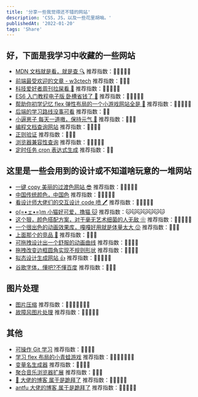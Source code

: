 ```yaml
---
title: '分享一些我觉得还不错的网站'
description: 'CSS，JS，以及一些花里胡哨。'
publishedAt: '2022-01-20'
tags: 'Share'
---
```


## 好，下面是我学习中收藏的一些网站

- [MDN 文档就是看，就是查 🔍](https://developer.mozilla.org/zh-CN/docs/Web/JavaScript) 推荐指数：🌟🌟🌟🌟🌟
- [前端最受欢迎的文章 - w3ctech](https://www.w3ctech.com/topic/digest) 推荐指数：🌟🌟🌟
- [科技爱好者周刊拉屎看 🐷](https://github.com/ruanyf/weekly) 推荐指数：🌟🌟🌟🌟🌟
- [ES6 入门教程电子版 卧槽省钱了 🤑](https://es6.ruanyifeng.com/) 推荐指数：🌟🌟🌟🌟🌟
- [帮助你初学记忆 flex 弹性布局的一个小游戏网站全是 🐸](http://flexboxfroggy.com/) 推荐指数：🌟🌟🌟🌟🌟
- [后端的学习路线没事可看](https://how2j.cn/) 推荐指数：🌟🌟
- [小逼崽子 每天一道嗷，保持元气 🔪](https://www.one-tab.com/page/DUzvPkoFTy67kYevpvS2WQ) 推荐指数：🌟🌟🌟
- [编程文档查询网站](https://devdocs.io/) 推荐指数：🌟🌟🌟🌟
- [正则验证](https://regexper.com/) 推荐指数：🌟🌟🌟
- [浏览器兼容性查询](https://caniuse.com/) 推荐指数：🌟🌟🌟🌟🌟
- [定时任务 cron 表达式生成](https://crontab.guru/) 推荐指数：🌟🌟

## 这里是一些会用到的设计或不知道啥玩意的一堆网站

- [一键 copy 美丽的过渡色网站 😎](https://webgradients.com/) 推荐指数：🌟🌟🌟🌟🌟
- [中国传统颜色，中国色](http://zhongguose.com/) 推荐指数：🌟🌟🌟🌟🌟
- [看设计师大佬们的交互设计 code 喷 🖊](https://codepen.io/) 推荐指数：🌟🌟🌟🌟🌟
- [o(=•ェ•=)m 小猫好可爱，撸猫 🐱](https://www.tuftandpaw.com/pages/beautiful-cats-of-instagram-3d#hosico) 推荐指数：🐱🐱🐱🐱🐱🐱🐱
- [这个狠，颜色搭配方案，对于毫无艺术细菌的人无敌 ❀](https://flatuicolors.com/) 推荐指数：🌟🌟🌟🌟🌟
- [一个很出色的动画效果库，嘎嘎好用就是体量太大 😗](https://animate.style/) 推荐指数：🌟🌟🌟
- [上面那个的竞品 🤪](https://www.animejs.cn/) 推荐指数：🌟🌟🌟
- [可拖拽设计出一个舒服的动画曲线](https://cubic-bezier.com/#.17,.67,.83,.67) 推荐指数：🌟🌟🌟🌟
- [拖拽改变边框圆角实现不规则形状](https://9elements.github.io/fancy-border-radius/) 推荐指数：🌟🌟🌟🌟
- [拟态设计生成网站 👍](https://neumorphism.io/#e0e0e0) 推荐指数：🌟🌟🌟🌟🌟
- [谷歌字体，懂吧?不懂百度](http://www.googlefonts.net/) 推荐指数：🌟🌟🌟

## 图片处理

- [图片压缩](https://tinypng.com/) 推荐指数：🐼🐼🐼🐼🐼🐼🐼
- [故障风图片处理](https://photomosh.com/) 推荐指数：🌟🌟🌟🌟🌟

## 其他

- [可操作 Git 学习](https://learngitbranching.js.org/?locale=zh_CN) 推荐指数：🌟🌟🌟🌟
- [学习 flex 布局的小青蛙游戏](http://flexboxfroggy.com/) 推荐指数：🐸🐸🐸🐸🐸🐸🐸
- [变量名生成器](https://unbug.github.io/codelf/) 推荐指数：🌟🌟🌟🌟
- [聚合音乐浏览器扩展](https://github.com/listen1/listen1_chrome_extension) 推荐指数：🌟🌟🌟
- [🥚 大佬的博客 属于是跪拜了](https://overreacted.io/) 推荐指数：🥚🥚🥚🥚🥚
- [antfu 大佬的博客 属于是跪拜了](https://antfu.me/projects) 推荐指数：🌟🌟🌟🌟🌟

